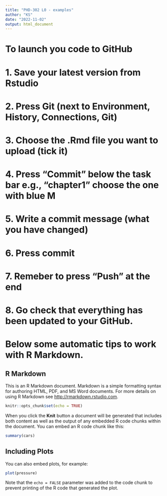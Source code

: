 ```yaml
---
title: "PHD-302 L0 - examples"
author: "KS"
date: "2022-11-02"
output: html_document
---
```


# To launch you code to GitHub

# 1. Save your latest version from Rstudio
# 2. Press Git (next to Environment, History, Connections, Git)
# 3. Choose the .Rmd file you want to upload (tick it)
# 4. Press "Commit" below the task bar e.g., "chapter1" choose the one with blue M
# 5. Write a commit message (what you have changed)
# 6. Press commit
# 7. Remeber to press "Push" at the end
# 8. Go check that everything has been updated to your GitHub.

# Below some automatic tips to work with R Markdown.

## R Markdown

This is an R Markdown document. Markdown is a simple formatting syntax for authoring HTML, PDF, and MS Word documents. For more details on using R Markdown see <http://rmarkdown.rstudio.com>.

```r
knitr::opts_chunk$set(echo = TRUE)
```

When you click the **Knit** button a document will be generated that includes both content as well as the output of any embedded R code chunks within the document. You can embed an R code chunk like this:

```r
summary(cars)
```

## Including Plots

You can also embed plots, for example:

```r
plot(pressure)
```

Note that the `echo = FALSE` parameter was added to the code chunk to prevent printing of the R code that generated the plot.
